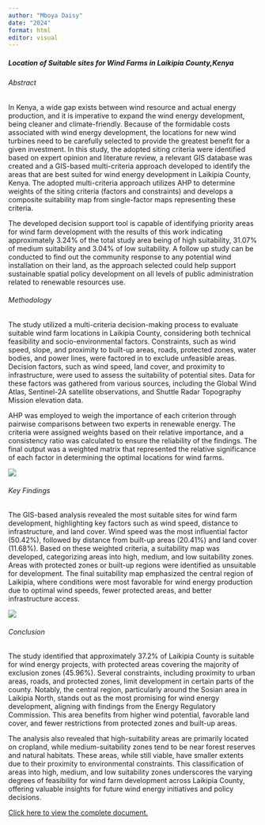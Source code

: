 ```yaml
---
author: "Mboya Daisy"
date: "2024"
format: html
editor: visual
---
```


##### Location of Suitable sites for Wind Farms in Laikipia County,Kenya

###### Abstract

In Kenya, a wide gap exists between wind resource and actual energy production, and it is imperative to expand the wind energy development, being cleaner and climate-friendly. Because of the formidable costs associated with wind energy development, the locations for new wind turbines need to be carefully selected to provide the greatest benefit for a given investment. In this study, the adopted siting criteria were identified based on expert opinion and literature review, a relevant GIS database was created and a GIS-based multi-criteria approach developed to identify the areas that are best suited for wind energy development in Laikipia County, Kenya. The adopted multi-criteria approach utilizes AHP to determine weights of the siting criteria (factors and constraints) and develops a composite suitability map from single-factor maps representing these criteria.

The developed decision support tool is capable of identifying priority areas for wind farm development with the results of this work indicating approximately 3.24% of the total study area being of high suitability, 31.07% of medium suitability and 3.04% of low suitability. A follow up study can be conducted to find out the community response to any potential wind installation on their land, as the approach selected could help support sustainable spatial policy development on all levels of public administration related to renewable resources use.

###### Methodology

The study utilized a multi-criteria decision-making process to evaluate suitable wind farm locations in Laikipia County, considering both technical feasibility and socio-environmental factors. Constraints, such as wind speed, slope, and proximity to built-up areas, roads, protected zones, water bodies, and power lines, were factored in to exclude unfeasible areas. Decision factors, such as wind speed, land cover, and proximity to infrastructure, were used to assess the suitability of potential sites. Data for these factors was gathered from various sources, including the Global Wind Atlas, Sentinel-2A satellite observations, and Shuttle Radar Topography Mission elevation data.

AHP was employed to weigh the importance of each criterion through pairwise comparisons between two experts in renewable energy. The criteria were assigned weights based on their relative importance, and a consistency ratio was calculated to ensure the reliability of the findings. The final output was a weighted matrix that represented the relative significance of each factor in determining the optimal locations for wind farms.

![](images/Summary of methodology.jpg)

###### Key Findings

The GIS-based analysis revealed the most suitable sites for wind farm development, highlighting key factors such as wind speed, distance to infrastructure, and land cover. Wind speed was the most influential factor (50.42%), followed by distance from built-up areas (20.41%) and land cover (11.68%). Based on these weighted criteria, a suitability map was developed, categorizing areas into high, medium, and low suitability zones. Areas with protected zones or built-up regions were identified as unsuitable for development. The final suitability map emphasized the central region of Laikipia, where conditions were most favorable for wind energy production due to optimal wind speeds, fewer protected areas, and better infrastructure access.

![](images/Findings.png)

###### Conclusion

The study identified that approximately 37.2% of Laikipia County is suitable for wind energy projects, with protected areas covering the majority of exclusion zones (45.96%). Several constraints, including proximity to urban areas, roads, and protected zones, limit development in certain parts of the county. Notably, the central region, particularly around the Sosian area in Laikipia North, stands out as the most promising for wind energy development, aligning with findings from the Energy Regulatory Commission. This area benefits from higher wind potential, favorable land cover, and fewer restrictions from protected zones and built-up areas.

The analysis also revealed that high-suitability areas are primarily located on cropland, while medium-suitability zones tend to be near forest reserves and natural habitats. These areas, while still viable, have smaller extents due to their proximity to environmental constraints. This classification of areas into high, medium, and low suitability zones underscores the varying degrees of feasibility for wind farm development across Laikipia County, offering valuable insights for future wind energy initiatives and policy decisions.

[Click here to view the complete document.](https://drive.google.com/file/d/1_Mw5AvKJ1xsqyEmQ1kWRVylCK-qjVttM/view?usp=sharing)
